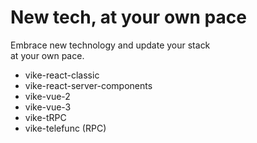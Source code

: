 
# New tech, at your own pace

Embrace new technology and  update your stack  
at your own pace.

- vike-react-classic
- vike-react-server-components
- vike-vue-2
- vike-vue-3
- vike-tRPC
- vike-telefunc (RPC)
